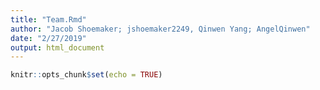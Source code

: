 ```yaml
---
title: "Team.Rmd"
author: "Jacob Shoemaker; jshoemaker2249, Qinwen Yang; AngelQinwen"
date: "2/27/2019"
output: html_document
---
```


```r
knitr::opts_chunk$set(echo = TRUE)
```

